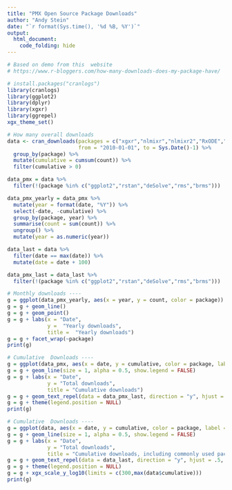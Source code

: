 ```yaml
---
title: "PMX Open Source Package Downloads"
author: "Andy Stein"
date: "`r format(Sys.time(), '%d %B, %Y')`"
output:
  html_document:
    code_folding: hide
---
```


```r
# Based on demo from this  website
# https://www.r-bloggers.com/how-many-downloads-does-my-package-have/

# install.packages("cranlogs")
library(cranlogs)
library(ggplot2)
library(dplyr)
library(xgxr)
library(ggrepel)
xgx_theme_set()

# How many overall downloads
data <- cran_downloads(packages = c("xgxr","nlmixr","nlmixr2","RxODE","rxode2","ggPMX","RBesT","mrgsolve","PKNCA","NonCompart","ggplot2","rstan","deSolve","rms","brms"), 
                       from = "2010-01-01", to = Sys.Date()-1) %>%
  group_by(package) %>%
  mutate(cumulative = cumsum(count)) %>%
  filter(cumulative > 0)

data_pmx = data %>%
  filter(!(package %in% c("ggplot2","rstan","deSolve","rms","brms")))

data_pmx_yearly = data_pmx %>%
  mutate(year = format(date, "%Y")) %>%
  select(-date, -cumulative) %>%
  group_by(package, year) %>%
  summarise(count = sum(count)) %>%
  ungroup() %>%
  mutate(year = as.numeric(year))

data_last = data %>% 
  filter(date == max(date)) %>%
  mutate(date = date + 100)

data_pmx_last = data_last %>%
  filter(!(package %in% c("ggplot2","rstan","deSolve","rms","brms")))

# Monthly downloads ----
g = ggplot(data_pmx_yearly, aes(x = year, y = count, color = package)) 
g = g + geom_line()
g = g + geom_point()
g = g + labs(x = "Date", 
             y =  "Yearly downloads",
             title =  "Yearly downloads") 
g = g + facet_wrap(~package)
print(g)

# Cumulative  Downloads ----
g = ggplot(data_pmx, aes(x = date, y = cumulative, color = package, label = package)) 
g = g + geom_line(size = 1, alpha = 0.5, show.legend = FALSE) 
g = g + labs(x = "Date",
             y = "Total downloads",
             title = "Cumulative downloads")
g = g + geom_text_repel(data = data_pmx_last, direction = "y", hjust = .5, show.legend = FALSE)
g = g + theme(legend.position = NULL)
print(g)

# Cumulative  Downloads ----
g = ggplot(data, aes(x = date, y = cumulative, color = package, label = package)) 
g = g + geom_line(size = 1, alpha = 0.5, show.legend = FALSE) 
g = g + labs(x = "Date",
             y = "Total downloads",
             title = "Cumulative downloads, including commonly used packages")
g = g + geom_text_repel(data = data_last, direction = "y", hjust = .5, show.legend = FALSE)
g = g + theme(legend.position = NULL)
g = g + xgx_scale_y_log10(limits = c(300,max(data$cumulative)))
print(g)

```